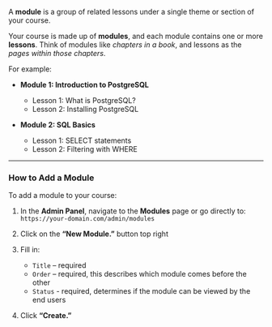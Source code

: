 
A **module** is a group of related lessons under a single theme or section of your course.

Your course is made up of **modules**, and each module contains one or more **lessons**. Think of modules like *chapters in a book*, and lessons as the *pages within those chapters*.


For example:

* **Module 1: Introduction to PostgreSQL**

    * Lesson 1: What is PostgreSQL?
    * Lesson 2: Installing PostgreSQL
* **Module 2: SQL Basics**

    * Lesson 1: SELECT statements
    * Lesson 2: Filtering with WHERE

    
---


###  How to Add a Module

To add a module to your course:

1. In the **Admin Panel**, navigate to the **Modules** page or go directly to: `https://your-domain.com/admin/modules`

2. Click on the **“New Module.”** button top right

3. Fill in:
    * `Title` – required
    * `Order` – required, this describes which module comes before the other
    * `Status` - required, determines if the module can be viewed by the end users

4. Click **“Create.”**

[//]: # (You can **reorder modules** at any time by dragging and dropping them in the list. Your changes are saved automatically.)


